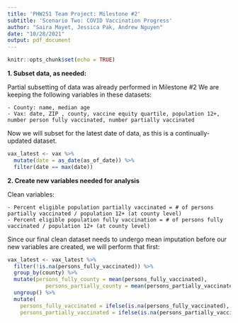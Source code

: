```yaml
---
title: 'PHW251 Team Project: Milestone #2'
subtitle: 'Scenario Two: COVID Vaccination Progress'
author: "Saira Mayet, Jessica Pak, Andrew Nguyen"
date: "10/28/2021"
output: pdf_document
---
```


```r
knitr::opts_chunk$set(echo = TRUE)
```

**1. Subset data, as needed:**

Partial subsetting of data was already performed in Milestone #2
We are keeping the following variables in these datasets:

    - County: name, median age
    - Vax: date, ZIP , county, vaccine equity quartile, population 12+, number person fully vaccinated, number partially vaccinated

Now we will subset for the latest date of data, as this is a continually-updated dataset.
```r
vax_latest <- vax %>%
  mutate(date = as_date(as_of_date)) %>%
  filter(date == max(date))
```


\newpage    
**2. Create new variables needed for analysis**

Clean variables:

    - Percent eligible population partially vaccinated = # of persons partially vaccinated / population 12+ (at county level)
    - Percent eligible population fully vaccination = # of persons fully vaccinated / population 12+ (at county level)


Since our final clean dataset needs to undergo mean imputation before our new variables are created, we will perform that first:

```r

vax_latest <- vax_latest %>%
  filter(!is.na(persons_fully_vaccinated)) %>%
  group_by(county) %>%
  mutate(persons_fully_county = mean(persons_fully_vaccinated),
            persons_partially_county = mean(persons_partially_vaccinated)) %>%
  ungroup() %>%
  mutate(
    persons_fully_vaccinated = ifelse(is.na(persons_fully_vaccinated), persons_fully_county, persons_fully_vaccinated),
    persons_partially_vaccinated = ifelse(is.na(persons_partially_vaccinated), persons_partially_county, persons_partially_vaccinated))

```


